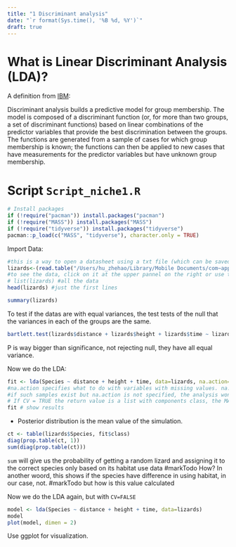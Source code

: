 ```yaml
---
title: "1 Discriminant analysis"
date: "`r format(Sys.time(), '%B %d, %Y')`"
draft: true
---
```


# What is Linear Discriminant Analysis (LDA)?

A definition from [IBM](https://www.ibm.com/docs/en/spss-statistics/beta?topic=features-discriminant-analysis):

Discriminant analysis builds a predictive model for group membership. The model is composed of a discriminant function (or, for more than two groups, a set of discriminant functions) based on linear combinations of the predictor variables that provide the best discrimination between the groups. The functions are generated from a sample of cases for which group membership is known; the functions can then be applied to new cases that have measurements for the predictor variables but have unknown group membership.

# Script `Script_niche1.R`

```r
# Install packages
if (!require("pacman")) install.packages("pacman")
if (!require("MASS")) install.packages("MASS")
if (!require("tidyverse")) install.packages("tidyverse")
pacman::p_load(c("MASS", "tidyverse"), character.only = TRUE)
```

Import Data:

```r
#this is a way to open a datasheet using a txt file (which can be saved from excel)
lizards<-(read.table("/Users/hu_zhehao/Library/Mobile Documents/com~apple~CloudDocs/Files/Obsidian/Cafe AgX HQ 2.0/004 Notes/M.Sc. Biology/Community Ecology/Practice/transect11_day.txt",header=TRUE))
#to see the data, click on it at the upper pannel on the right or use the command: 
# list(lizards) #all the data
head(lizards) #just the first lines
```

```r
summary(lizards)
```

To test if the datas are with equal variances, the test tests of the null that the variances in each of the groups are the same.

```r
bartlett.test(lizards$distance + lizards$height + lizards$time ~ lizards$Species, data=lizards)
```

P is way bigger than significance, not rejecting null, they have all equal variance.

Now we do the LDA:

```r
fit <- lda(Species ~ distance + height + time, data=lizards, na.action="na.omit", CV=TRUE)
#na.action specifies what to do with variables with missing values. na.omit excludes samples with missing values and proceeds with the analyses.
#if such samples exist but na.action is not specified, the analysis won't run (default option)
# If CV = TRUE the return value is a list with components class, the MAP classification (a factor), and posterior, posterior probabilities for the classes.
fit # show results 
```

- Posterior distribution is the mean value of the simulation.

```r
ct <- table(lizards$Species, fit$class)
diag(prop.table(ct, 1))
sum(diag(prop.table(ct)))
```

`sum` will give us the probability of getting a random lizard and assigning it to the correct species only based on its habitat use data #markTodo How?
In another woord, this shows if the species have difference in using habitat, in our case, not. #markTodo but how is this value calculated

Now we do the LDA again, but with `CV=FALSE`

```r
model <- lda(Species ~ distance + height + time, data=lizards)
model
plot(model, dimen = 2)
```

Use ggplot for visualization.
